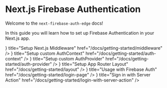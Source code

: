 
# Next.js Firebase Authentication

Welcome to the `next-firebase-auth-edge` docs!

In this guide you will learn how to set up Firebase Authentication in your Next.js app.

<div className="mt-8 flex flex-col gap-4 md:w-2/3">
  <Card
    icon={<ChevronRightIcon />}
    title="Setup Next.js Middleware"
    href="/docs/getting-started/middleware"
  />
  <Card
    icon={<ChevronRightIcon />}
    title="Setup custom AuthContext"
    href="/docs/getting-started/auth-context"
  />
  <Card
    icon={<ChevronRightIcon />}
    title="Setup custom AuthProvider"
    href="/docs/getting-started/auth-provider"
  />
  <Card
    icon={<ChevronRightIcon />}
    title="Setup App Router Layout"
    href="/docs/getting-started/layout"
  />
  <Card
    icon={<ChevronRightIcon />}
    title="Usage with Firebase Auth"
    href="/docs/getting-started/login-page"
  />
  <Card
    icon={<ChevronRightIcon />}
    title="Sign in with Server Action"
    href="/docs/getting-started/login-with-server-action"
  />
</div>
